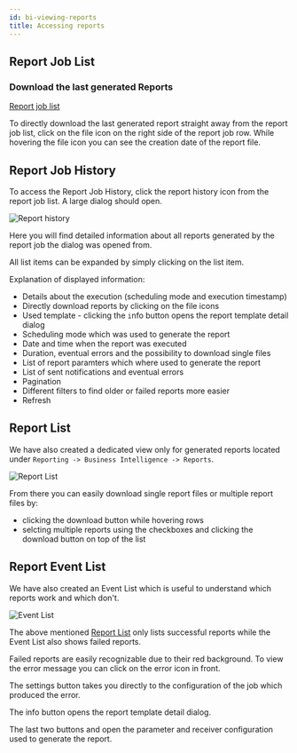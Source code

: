 ```yaml
---
id: bi-viewing-reports
title: Accessing reports
---
```



## Report Job List

### Download the last generated Reports

[Report job list](../assets/bi/jobs_ready.png)

To directly download the last generated report straight away from the report job list, click on
the <ImageCounter num={1} /> file icon on the right side of the report job row.
While hovering the file icon you can see the creation date of the report file.

## Report Job History

To access the Report Job History, click the <ImageCounter num={2} /> report history icon from the report job list.
A large dialog should open.

![Report history](../assets/bi/jobs_report_history.png)

Here you will find detailed information about all reports generated by the report job the dialog was opened from.

All list items can be expanded by simply clicking on the list item.

Explanation of displayed information:

- <ImageCounter num={1} /> Details about the execution (scheduling mode and execution timestamp)
- <ImageCounter num={2} /> Directly download reports by clicking on the file icons
- <ImageCounter num={3} /> Used template - clicking the <code>i</code>nfo button opens the report template detail dialog
- <ImageCounter num={4} /> Scheduling mode which was used to generate the report
- <ImageCounter num={5} /> Date and time when the report was executed
- <ImageCounter num={6} /> Duration, eventual errors and the possibility to download single files
- <ImageCounter num={7} /> List of report paramters which where used to generate the report 
- <ImageCounter num={8} /> List of sent notifications and eventual errors
- <ImageCounter num={9} /> Pagination
- <ImageCounter num={10} /> Different filters to find older or failed reports more easier 
- <ImageCounter num={11} /> Refresh

## Report List

We have also created a dedicated view only for generated reports located under `Reporting -> Business Intelligence -> Reports`.

![Report List](../assets/bi/reports.png)

From there you can easily download single report files or multiple report files by:

- clicking the <ImageCounter num={1} disableMargin /> download button while hovering rows
- selcting multiple reports using the checkboxes and clicking the <ImageCounter num={2} disableMargin /> download button on top of the list

## Report Event List

We have also created an Event List which is useful to understand which reports work and which don't.

![Event List](../assets/bi/events.png)

The above mentioned [Report List](./bi-viewing-reports#report-list) only lists successful reports while the Event List also shows failed reports.

Failed reports are easily recognizable due to their red background.
To view the error message you can click on the <ImageCounter num={1} disableMargin /> error icon in front.

The <ImageCounter num={2} disableMargin /> settings button takes you directly to the configuration of the job which produced the error.

The <ImageCounter num={3} disableMargin /> info button opens the report template detail dialog.

The last two buttons <ImageCounter num={4} disableMargin /> and <ImageCounter num={5} disableMargin /> open the parameter and receiver configuration used to generate the report.
